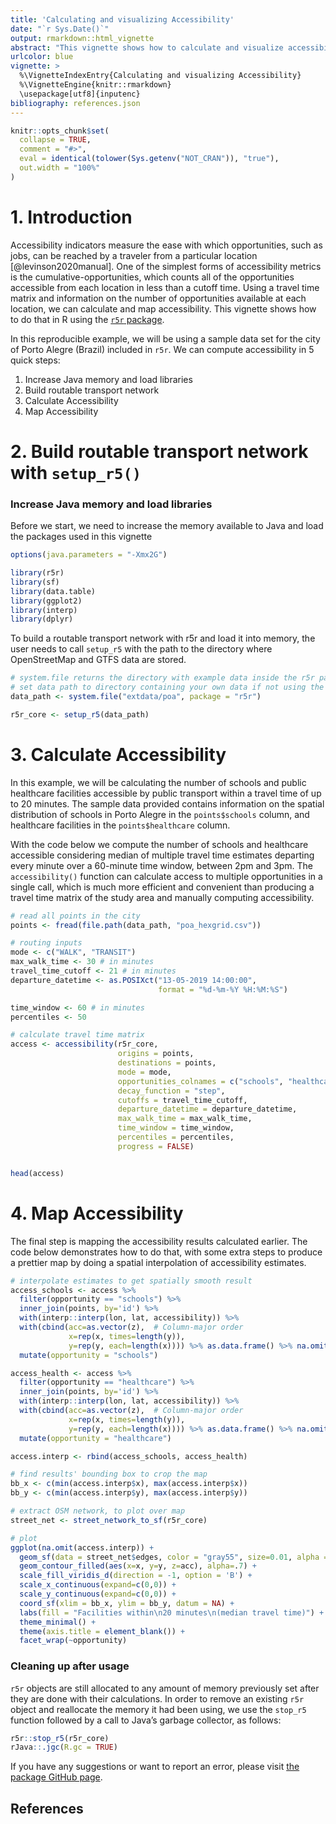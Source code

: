 ```yaml
---
title: 'Calculating and visualizing Accessibility'
date: "`r Sys.Date()`"
output: rmarkdown::html_vignette
abstract: "This vignette shows how to calculate and visualize accessibility in R using the `r5r` package."
urlcolor: blue
vignette: >
  %\VignetteIndexEntry{Calculating and visualizing Accessibility} 
  %\VignetteEngine{knitr::rmarkdown} 
  \usepackage[utf8]{inputenc}
bibliography: references.json
---
```


```r
knitr::opts_chunk$set(
  collapse = TRUE,
  comment = "#>",
  eval = identical(tolower(Sys.getenv("NOT_CRAN")), "true"),
  out.width = "100%"
)
```

# 1. Introduction 

Accessibility indicators measure the ease with which opportunities, such as jobs,
can be reached by a traveler from a particular location [@levinson2020manual]. One
of the simplest forms of accessibility metrics is the cumulative-opportunities, 
which counts all of the opportunities accessible from each location in less than a 
cutoff time. Using a travel time matrix and information on the number of opportunities available at each location, we can calculate and map accessibility. This vignette shows how to do that in R using the [`r5r` package](https://ipeagit.github.io/r5r/index.html).

In this reproducible example, we will be using a sample data set for the city of 
Porto Alegre (Brazil) included in `r5r`. We can compute accessibility in 5 quick 
steps:

1. Increase Java memory and load libraries
2. Build routable transport network
3. Calculate Accessibility
4. Map Accessibility



# 2. Build routable transport network with `setup_r5()`

### Increase Java memory and load libraries

Before we start, we need to increase the memory available to Java and load the 
packages used in this vignette

```r
options(java.parameters = "-Xmx2G")

library(r5r)
library(sf)
library(data.table)
library(ggplot2)
library(interp)
library(dplyr)
```

To build a routable transport network with r5r and load it into memory, the user 
needs to call `setup_r5` with the path to the directory where OpenStreetMap and 
GTFS data are stored.

```r
# system.file returns the directory with example data inside the r5r package
# set data path to directory containing your own data if not using the examples
data_path <- system.file("extdata/poa", package = "r5r")

r5r_core <- setup_r5(data_path)
```


# 3. Calculate Accessibility

In this example, we will be calculating the number of schools and public healthcare facilities accessible by public transport within a travel time of up to 20 minutes. The sample data provided contains information on the spatial distribution of schools in Porto Alegre in the `points$schools` column, and healthcare facilities in the `points$healthcare` column. 

With the code below we compute the number of schools and healthcare accessible considering median of multiple travel time estimates departing every minute over a 60-minute time window, between 2pm and 3pm. The `accessibility()` function can calculate access to multiple opportunities in a single call, which is much more efficient and convenient than producing a travel time matrix of the study area and manually computing accessibility.


```r
# read all points in the city
points <- fread(file.path(data_path, "poa_hexgrid.csv"))

# routing inputs
mode <- c("WALK", "TRANSIT")
max_walk_time <- 30 # in minutes
travel_time_cutoff <- 21 # in minutes
departure_datetime <- as.POSIXct("13-05-2019 14:00:00",
                                 format = "%d-%m-%Y %H:%M:%S")

time_window <- 60 # in minutes
percentiles <- 50

# calculate travel time matrix
access <- accessibility(r5r_core,
                        origins = points,
                        destinations = points,
                        mode = mode,
                        opportunities_colnames = c("schools", "healthcare"),
                        decay_function = "step",
                        cutoffs = travel_time_cutoff,
                        departure_datetime = departure_datetime,
                        max_walk_time = max_walk_time,
                        time_window = time_window,
                        percentiles = percentiles,
                        progress = FALSE)


head(access)
```





# 4. Map Accessibility

The final step is mapping the accessibility results calculated earlier. The code
below demonstrates how to do that, with some extra steps to produce a prettier map by doing a spatial interpolation of accessibility estimates.

```r
# interpolate estimates to get spatially smooth result
access_schools <- access %>% 
  filter(opportunity == "schools") %>%
  inner_join(points, by='id') %>%
  with(interp::interp(lon, lat, accessibility)) %>%
  with(cbind(acc=as.vector(z),  # Column-major order
             x=rep(x, times=length(y)),
             y=rep(y, each=length(x)))) %>% as.data.frame() %>% na.omit() %>%
  mutate(opportunity = "schools")

access_health <- access %>% 
  filter(opportunity == "healthcare") %>%
  inner_join(points, by='id') %>%
  with(interp::interp(lon, lat, accessibility)) %>%
  with(cbind(acc=as.vector(z),  # Column-major order
             x=rep(x, times=length(y)),
             y=rep(y, each=length(x)))) %>% as.data.frame() %>% na.omit() %>%
  mutate(opportunity = "healthcare")

access.interp <- rbind(access_schools, access_health)

# find results' bounding box to crop the map
bb_x <- c(min(access.interp$x), max(access.interp$x))
bb_y <- c(min(access.interp$y), max(access.interp$y))

# extract OSM network, to plot over map
street_net <- street_network_to_sf(r5r_core)

# plot
ggplot(na.omit(access.interp)) +
  geom_sf(data = street_net$edges, color = "gray55", size=0.01, alpha = 0.7) +
  geom_contour_filled(aes(x=x, y=y, z=acc), alpha=.7) +
  scale_fill_viridis_d(direction = -1, option = 'B') +
  scale_x_continuous(expand=c(0,0)) +
  scale_y_continuous(expand=c(0,0)) +
  coord_sf(xlim = bb_x, ylim = bb_y, datum = NA) + 
  labs(fill = "Facilities within\n20 minutes\n(median travel time)") +
  theme_minimal() +
  theme(axis.title = element_blank()) +
  facet_wrap(~opportunity)
```


### Cleaning up after usage

`r5r` objects are still allocated to any amount of memory previously set after they are done with their calculations. In order to remove an existing `r5r` object and reallocate the memory it had been using, we use the `stop_r5` function followed by a call to Java's garbage collector, as follows:

```r
r5r::stop_r5(r5r_core)
rJava::.jgc(R.gc = TRUE)
```

If you have any suggestions or want to report an error, please visit [the package GitHub page](https://github.com/ipeaGIT/r5r).

## References
